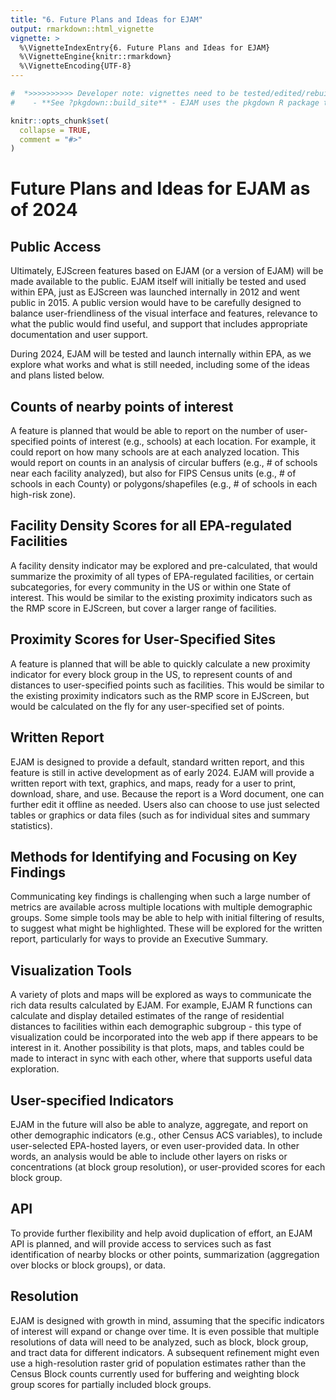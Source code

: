 ```yaml
---
title: "6. Future Plans and Ideas for EJAM"
output: rmarkdown::html_vignette
vignette: >
  %\VignetteIndexEntry{6. Future Plans and Ideas for EJAM}
  %\VignetteEngine{knitr::rmarkdown}
  %\VignetteEncoding{UTF-8}
---
```

```r
#  *>>>>>>>>>> Developer note: vignettes need to be tested/edited/rebuilt regularly <<<<<<<<<<<*
#    - **See ?pkgdown::build_site** - EJAM uses the pkgdown R package to build help and articles/ vignettes as web pages
```

```r
knitr::opts_chunk$set(
  collapse = TRUE,
  comment = "#>"
)
```

# Future Plans and Ideas for EJAM as of 2024

## Public Access

Ultimately, EJScreen features based on EJAM (or a version of EJAM) will be made available to the public. EJAM itself will initially be tested and used within EPA, just as EJScreen was launched internally in 2012 and went public in 2015. A public version would have to be carefully designed to balance user-friendliness of the visual interface and features, relevance to what the public would find useful, and support that includes appropriate documentation and user support.

During 2024, EJAM will be tested and launch internally within EPA, as we explore what works and what is still needed, including some of the ideas and plans listed below.

## Counts of nearby points of interest

A feature is planned that would be able to report on the number of user-specified points of interest (e.g., schools) at each location. For example, it could report on how many schools are at each analyzed location. This would report on counts in an analysis of circular buffers (e.g., # of schools near each facility analyzed), but also for FIPS Census units (e.g., # of schools in each County) or polygons/shapefiles (e.g., # of schools in each high-risk zone).

## Facility Density Scores for all EPA-regulated Facilities

A facility density indicator may be explored and pre-calculated, that would summarize the proximity of all types of EPA-regulated facilities, or certain subcategories, for every community in the US or within one State of interest. This would be similar to the existing proximity indicators such as the RMP score in EJScreen, but cover a larger range of facilities.

## Proximity Scores for User-Specified Sites

A feature is planned that will be able to quickly calculate a new proximity indicator for every block group in the US, to represent counts of and distances to user-specified points such as facilities. This would be similar to the existing proximity indicators such as the RMP score in EJScreen, but would be calculated on the fly for any user-specified set of points.

## Written Report

EJAM is designed to provide a default, standard written report, and this feature is still in active development as of early 2024. EJAM will provide a written report with text, graphics, and maps, ready for a user to print, download, share, and use. Because the report is a Word document, one can further edit it offline as needed. Users also can choose to use just selected tables or graphics or data files (such as for individual sites and summary statistics).

## Methods for Identifying and Focusing on Key Findings

Communicating key findings is challenging when such a large number of metrics are available across multiple locations with multiple demographic groups. Some simple tools may be able to help with initial filtering of results, to suggest what might be highlighted. These will be explored for the written report, particularly for ways to provide an Executive Summary. 

## Visualization Tools

A variety of plots and maps will be explored as ways to communicate the rich data results calculated by EJAM. For example, EJAM R functions can calculate and display detailed estimates of the range of residential distances to facilities within each demographic subgroup - this type of visualization could be incorporated into the web app if there appears to be interest in it. Another possibility is that plots, maps, and tables could be made to interact in sync with each other, where that supports useful data exploration.

## User-specified Indicators

EJAM in the future will also be able to analyze, aggregate, and report on other demographic indicators (e.g., other Census ACS variables), to include user-selected EPA-hosted layers, or even user-provided data. In other words, an analysis would be able to include other layers on risks or concentrations (at block group resolution), or user-provided scores for each block group.

## API

To provide further flexibility and help avoid duplication of effort, an EJAM API is planned, and will provide access to services such as fast identification of
nearby blocks or other points, summarization (aggregation over blocks or block groups), or data.

## Resolution

EJAM is designed with growth in mind, assuming that the specific indicators of interest will expand or change over time. It is even possible that multiple resolutions of data will need to be analyzed, such as block, block group, and tract data for different indicators. A subsequent refinement might even use a high-resolution raster grid of population estimates rather than the Census Block counts currently used for buffering and weighting block group scores for partially included block groups.
